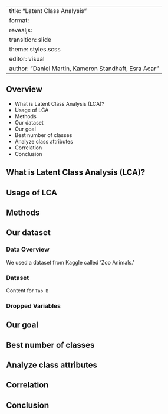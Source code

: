 
---
title: "Latent Class Analysis"
format: 
  revealjs:
    transition: slide
    theme: styles.scss
editor: visual
author: "Daniel Martin, Kameron Standhaft, Esra Acar"
---

## Overview
-  What is Latent Class Analysis (LCA)?
-  Usage of LCA
-  Methods
-  Our dataset
-  Our goal
-  Best number of classes
-  Analyze class attributes
-  Correlation
-  Conclusion

## What is Latent Class Analysis (LCA)?



## Usage of LCA



## Methods


## Our dataset {.smaller}

::: {.panel-tabset}

### Data Overview

We used a dataset from Kaggle called 'Zoo Animals.'


### Dataset

Content for `Tab B`

### Dropped Variables

:::


## Our goal


## Best number of classes


## Analyze class attributes


## Correlation


## Conclusion


